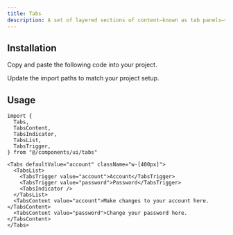 ```yaml
---
title: Tabs
description: A set of layered sections of content—known as tab panels—that are displayed one at a time.
---
```


<ComponentPreview name="tabs-01" />

## Installation

<ComponentInstall>

<Fragment slot="manual">

<Steps>

<Step>Copy and paste the following code into your project.</Step>

<ComponentSource component="tabs" />

<Step>Update the import paths to match your project setup.</Step>

</Steps>

</Fragment>

</ComponentInstall>

## Usage

```tsx
import {
  Tabs,
  TabsContent,
  TabsIndicator,
  TabsList,
  TabsTrigger,
} from "@/components/ui/tabs"
```

```tsx
<Tabs defaultValue="account" className="w-[400px]">
  <TabsList>
    <TabsTrigger value="account">Account</TabsTrigger>
    <TabsTrigger value="password">Password</TabsTrigger>
    <TabsIndicator />
  </TabsList>
  <TabsContent value="account">Make changes to your account here.</TabsContent>
  <TabsContent value="password">Change your password here.</TabsContent>
</Tabs>
```
